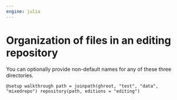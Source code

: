 ```yaml
---
engine: julia
---
```



# Organization of files in an editing repository



You can optionally provide non-default names for any of these three directories.

```@setup walkthrough
path = joinpath(ghroot, "test", "data", "mixedrepo")
repository(path, editions = "editing")
```

